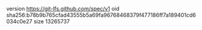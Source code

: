 version https://git-lfs.github.com/spec/v1
oid sha256:b78b9b765cfad43555b5a69fa96768468379f477186ff7a189401cd6034c0e27
size 13265737
